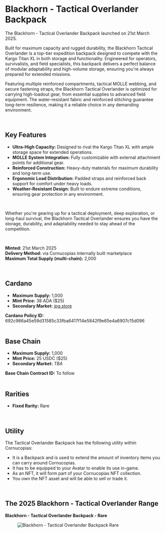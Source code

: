 # Blackhorn - Tactical Overlander Backpack  

The Blackhorn - Tactical Overlander Backpack launched on 21st March 2025.  

Built for maximum capacity and rugged durability, the Blackhorn Tactical Overlander is a top-tier expedition backpack designed to compete with the Kargo Titan XL in both storage and functionality. Engineered for operators, survivalists, and field specialists, this backpack delivers a perfect balance of modular adaptability and high-volume storage, ensuring you're always prepared for extended missions.  

Featuring multiple reinforced compartments, tactical MOLLE webbing, and secure fastening straps, the Blackhorn Tactical Overlander is optimized for carrying high-loadout gear, from essential supplies to advanced field equipment. The water-resistant fabric and reinforced stitching guarantee long-term resilience, making it a reliable choice in any demanding environment.  

</br>

## Key Features  

<ul className="styled-list">
  <li><b>Ultra-High Capacity:</b> Designed to rival the Kargo Titan XL with ample storage space for extended operations.</li>
  <li><b>MOLLE System Integration:</b> Fully customizable with external attachment points for additional gear.</li>
  <li><b>Reinforced Construction:</b> Heavy-duty materials for maximum durability and long-term use.</li>
  <li><b>Ergonomic Load Distribution:</b> Padded straps and reinforced back support for comfort under heavy loads.</li>
  <li><b>Weather-Resistant Design:</b> Built to endure extreme conditions, ensuring gear protection in any environment.</li>
</ul>  


</br>

Whether you're gearing up for a tactical deployment, deep exploration, or long-haul survival, the Blackhorn Tactical Overlander ensures you have the storage, durability, and adaptability needed to stay ahead of the competition.  

</br>

**Minted:** 21st March 2025  
**Delivery Method:** via Cornucopias internally built marketplace  
**Maximum Total Supply (multi-chain):** 2,000  

</br>

## Cardano  

- **Maximum Supply:** 1,000  
- **Mint Price:** 38 ADA ($25)  
- **Secondary Market:** [jpg.store](https://www.jpg.store/collection/692c986a45e59d31585c33fba6417f14e5842f9e65e4a6907c15d096)  

<div className="note-box success transparent">
  <b>Cardano Policy ID:</b> 692c986a45e59d31585c33fba6417f14e5842f9e65e4a6907c15d096
</div>  

</br>

## Base Chain  

- **Maximum Supply:** 1,000  
- **Mint Price:** 25 USDC ($25)  
- **Secondary Market:** *TBA*  

<div className="note-box success transparent">
  <b>Base Chain Contract ID:</b> To follow
</div>  

</br>

## Rarities  

- **Fixed Rarity:** <span className="rarity-rare">Rare</span>  

</br>

## Utility  

The Tactical Overlander Backpack has the following utility within Cornucopias:  

<ul className="styled-list">
  <li>It is a Backpack and is used to extend the amount of inventory items you can carry around Cornucopias.</li>
  <li>It has to be equipped to your Avatar to enable its use in-game.</li>
  <li>As an NFT, it will form part of your Cornucopias NFT collection.</li>
  <li>You own the NFT asset and will be able to sell or trade it.</li>
</ul>  

</br>

## The 2025 Blackhorn - Tactical Overlander Range  

**Blackhorn - Tactical Overlander Backpack - Rare**  
<figure className="img-center">
  <img src="/images/nfts/packs/blackhorn/rare.png" alt="Blackhorn - Tactical Overlander Backpack Rare" />
</figure>  
